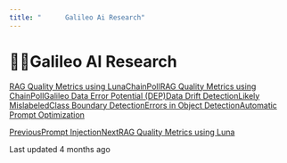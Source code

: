 ```yaml
---
title: "      Galileo Ai Research"
---
```


# 👩‍🔬Galileo AI Research

[RAG Quality Metrics using Luna](/galileo/gen-ai-studio-products/ml-research-algorithms/rag-quality-metrics-using-luna)[ChainPoll](/galileo/gen-ai-studio-products/ml-research-algorithms/chainpoll)[RAG Quality Metrics using ChainPoll](/galileo/gen-ai-studio-products/ml-research-algorithms/rag-quality-metrics)[Galileo Data Error Potential (DEP)](/galileo/gen-ai-studio-products/ml-research-algorithms/galileo-data-error-potential-dep)[Data Drift Detection](/galileo/gen-ai-studio-products/ml-research-algorithms/data-drift-detection)[Likely Mislabeled](/galileo/gen-ai-studio-products/ml-research-algorithms/likely-mislabeled)[Class Boundary Detection](/galileo/gen-ai-studio-products/ml-research-algorithms/class-boundary-detection)[Errors in Object Detection](/galileo/gen-ai-studio-products/ml-research-algorithms/errors-in-object-detection)[Automatic Prompt Optimization](/galileo/gen-ai-studio-products/ml-research-algorithms/automatic-prompt-optimization)

[PreviousPrompt Injection](/galileo/gen-ai-studio-products/guardrail-store/prompt-injection)[NextRAG Quality Metrics using Luna](/galileo/gen-ai-studio-products/ml-research-algorithms/rag-quality-metrics-using-luna)

Last updated 4 months ago
